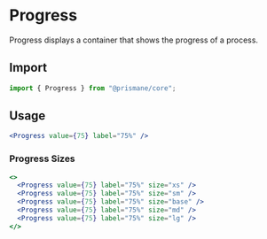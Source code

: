 # Progress

Progress displays a container that shows the progress of a process.

## Import

```js
import { Progress } from "@prismane/core";
```

## Usage

```jsx
<Progress value={75} label="75%" />
```

### Progress Sizes

```jsx
<>
  <Progress value={75} label="75%" size="xs" />
  <Progress value={75} label="75%" size="sm" />
  <Progress value={75} label="75%" size="base" />
  <Progress value={75} label="75%" size="md" />
  <Progress value={75} label="75%" size="lg" />
</>
```
